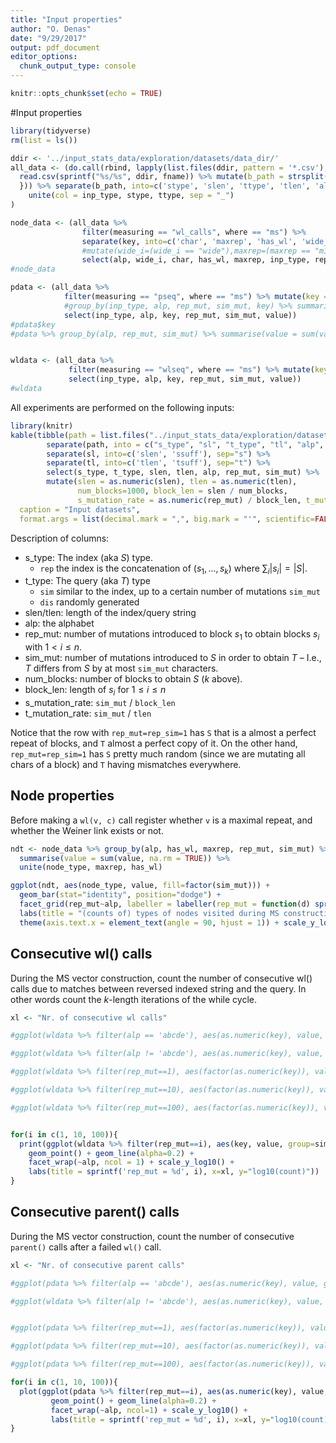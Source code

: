 ```yaml
---
title: "Input properties"
author: "O. Denas"
date: "9/29/2017"
output: pdf_document
editor_options: 
  chunk_output_type: console
---
```


```r
knitr::opts_chunk$set(echo = TRUE)
```


#Input properties
```r
library(tidyverse)
rm(list = ls())

ddir <- '../input_stats_data/exploration/datasets/data_dir/'
all_data <- (do.call(rbind, lapply(list.files(ddir, pattern = '*.csv'), function(fname){
  read.csv(sprintf("%s/%s", ddir, fname)) %>% mutate(b_path = strsplit(fname, split = ".", fixed = TRUE)[[1]][1])
  })) %>% separate(b_path, into=c('stype', 'slen', 'ttype', 'tlen', 'alp', 'rep_mut', 'sim_mut')) %>% 
    unite(col = inp_type, stype, ttype, sep = "_")
)

node_data <- (all_data %>% 
                filter(measuring == "wl_calls", where == "ms") %>% 
                separate(key, into=c('char', 'maxrep', 'has_wl', 'wide_i')) %>%
                #mutate(wide_i=(wide_i == "wide"),maxrep=(maxrep == "m1"), has_wl=(has_wl=="wl")) %>% 
                select(alp, wide_i, char, has_wl, maxrep, inp_type, rep_mut, sim_mut, value))
#node_data

pdata <- (all_data %>% 
            filter(measuring == "pseq", where == "ms") %>% mutate(key = as.numeric(key)) %>% 
            #group_by(inp_type, alp, rep_mut, sim_mut, key) %>% summarise(value = sum(value)) %>% ungroup() %>% 
            select(inp_type, alp, key, rep_mut, sim_mut, value))
#pdata$key
#pdata %>% group_by(alp, rep_mut, sim_mut) %>% summarise(value = sum(value)) %>% ungroup() %>% filter(alp=='abcde', rep_mut==1, sim_mut==1)


wldata <- (all_data %>% 
             filter(measuring == "wlseq", where == "ms") %>% mutate(key = as.numeric(key)) %>% 
             select(inp_type, alp, key, rep_mut, sim_mut, value))
#wldata
```

All experiments are performed on the following inputs:

```r
library(knitr)
kable(tibble(path = list.files("../input_stats_data/exploration/datasets/data_dir", pattern = "*.s$")) %>% 
        separate(path, into = c("s_type", "sl", "t_type", "tl", "alp", "rep_mut", "sim_mut", "suff")) %>% 
        separate(sl, into=c('slen', 'ssuff'), sep="s") %>% 
        separate(tl, into=c('tlen', 'tsuff'), sep="t") %>% 
        select(s_type, t_type, slen, tlen, alp, rep_mut, sim_mut) %>% 
        mutate(slen = as.numeric(slen), tlen = as.numeric(tlen), 
               num_blocks=1000, block_len = slen / num_blocks, 
               s_mutation_rate = as.numeric(rep_mut) / block_len, t_mutation_rate = as.numeric(sim_mut) / tlen), 
  caption = "Input datasets", 
  format.args = list(decimal.mark = ",", big.mark = "'", scientific=FALSE))
```



Description of columns:

 * s_type: The index (aka $S$) type. 
      - `rep`  the index is the concatenation of $(s_1, \ldots, s_k)$ where  $\sum_i |s_i| = |S|$.
 * t_type: The query (aka $T$) type
      - `sim` similar to the index, up to a certain number of mutations `sim_mut` 
      - `dis` randomly generated
 * slen/tlen: length of the index/query string
 * alp: the alphabet
 * rep_mut: number of mutations introduced to block $s_1$ to obtain blocks $s_i$ with $1 < i \leq n$.
 * sim_mut: number of mutations introduced to $S$ in order to obtain $T$ -- I.e., $T$ differs from $S$ by at most `sim_mut` characters.
 * num_blocks: number of blocks to obtain $S$ ($k$ above).
 * block_len: length of $s_i$ for $1\leq i\leq n$
 * s_mutation_rate: `sim_mut` / `block_len` 
 * t_mutation_rate:  `sim_mut` / `tlen`

Notice that the row with `rep_mut=rep_sim=1` has `S` that is a almost a perfect repeat of blocks, and `T` almost a perfect copy of it. On the other hand, `rep_mut=rep_sim=1` has `S` pretty much random (since we are  mutating all chars of a block) and `T` having mismatches everywhere.

## Node properties
Before making a `wl(v, c)` call register whether `v` is a maximal repeat, and whether the Weiner link exists or not. 

```r

ndt <- node_data %>% group_by(alp, has_wl, maxrep, rep_mut, sim_mut) %>% 
  summarise(value = sum(value, na.rm = TRUE)) %>% 
  unite(node_type, maxrep, has_wl)

ggplot(ndt, aes(node_type, value, fill=factor(sim_mut))) + 
  geom_bar(stat="identity", position="dodge") + 
  facet_grid(rep_mut~alp, labeller = labeller(rep_mut = function(d) sprintf("rep_mut = %s", d))) + 
  labs(title = "(counts of) types of nodes visited during MS construction") + 
  theme(axis.text.x = element_text(angle = 90, hjust = 1)) + scale_y_log10()
```

## Consecutive wl() calls
During the MS vector construction, count the number of consecutive wl() calls due to matches between reversed indexed string and the query. In other words count the $k$-length iterations of the while cycle.

```r
xl <- "Nr. of consecutive wl calls"

#ggplot(wldata %>% filter(alp == 'abcde'), aes(as.numeric(key), value, group=alp)) + geom_point() + facet_grid(rep_mut~sim_mut, labeller = labeller(rep_mut = function(d) sprintf("rep_mut = %s", d), sim_mut = function(d) sprintf("sim_mut = %s", d)), scales = "free_y") + labs(x = xl, y = "Count", title="Small alphabet")

#ggplot(wldata %>% filter(alp != 'abcde'), aes(as.numeric(key), value, group=alp)) + geom_point() + facet_grid(rep_mut~sim_mut, labeller = labeller(rep_mut = function(d) sprintf("rep_mut = %s", d), sim_mut = function(d) sprintf("sim_mut = %s", d)), scales = "free_y") + labs(x = xl, y = "Count", title="Big alphabet")

#ggplot(wldata %>% filter(rep_mut==1), aes(factor(as.numeric(key)), value, group=factor(sim_mut), color=factor(sim_mut))) + geom_point() + geom_line(alpha=0.2) + facet_wrap(~alp, ncol = 1) + scale_y_log10() + labs(title = 'rep_mut = 1', x=xl)

#ggplot(wldata %>% filter(rep_mut==10), aes(factor(as.numeric(key)), value, group=factor(sim_mut), color=factor(sim_mut))) + geom_point() + geom_line(alpha=0.2) + facet_wrap(~alp, ncol = 1) + scale_y_log10() + labs(title = 'rep_mut = 10', x=xl)

#ggplot(wldata %>% filter(rep_mut==100), aes(factor(as.numeric(key)), value, group=factor(sim_mut), color=factor(sim_mut))) + geom_point() + geom_line(alpha=0.2) + facet_wrap(~alp, ncol = 1) + scale_y_log10() + labs(title = 'rep_mut = 100', x=xl)


for(i in c(1, 10, 100)){
  print(ggplot(wldata %>% filter(rep_mut==i), aes(key, value, group=sim_mut, color=sim_mut)) + 
    geom_point() + geom_line(alpha=0.2) + 
    facet_wrap(~alp, ncol = 1) + scale_y_log10() +
    labs(title = sprintf('rep_mut = %d', i), x=xl, y="log10(count)"))
}

```

## Consecutive parent() calls
During the MS vector construction, count the number of consecutive `parent()` calls after a failed `wl()` call.

```r
xl <- "Nr. of consecutive parent calls"

#ggplot(pdata %>% filter(alp == 'abcde'), aes(as.numeric(key), value, group=alp)) + geom_point() + facet_grid(rep_mut~sim_mut, labeller = labeller(rep_mut = function(d) sprintf("rep_mut = %s", d), sim_mut = function(d) sprintf("sim_mut = %s", d)), scales = "free_y") + labs(x = xl, y = "Count", title="Small alphabet")

#ggplot(wldata %>% filter(alp != 'abcde'), aes(as.numeric(key), value, group=alp)) + geom_point() + facet_grid(rep_mut~sim_mut, labeller = labeller(rep_mut = function(d) sprintf("rep_mut = %s", d), sim_mut = function(d) sprintf("sim_mut = %s", d)), scales = "free_y") + labs(x = xl, y = "Count", title="Big alphabet")


#ggplot(pdata %>% filter(rep_mut==1), aes(factor(as.numeric(key)), value, group=factor(sim_mut), color=factor(sim_mut))) + geom_point() + geom_line(alpha=0.2) + facet_wrap(~alp, ncol = 1) + scale_y_log10() + labs(title = 'rep_mut = 1', x=xl)

#ggplot(pdata %>% filter(rep_mut==10), aes(factor(as.numeric(key)), value, group=factor(sim_mut), color=factor(sim_mut))) + geom_point() + geom_line(alpha=0.2) + facet_wrap(~alp, ncol = 1) + scale_y_log10() + labs(title = 'rep_mut = 10', x=xl)

#ggplot(pdata %>% filter(rep_mut==100), aes(factor(as.numeric(key)), value, group=factor(sim_mut), color=factor(sim_mut))) + geom_point() + geom_line(alpha=0.2) + facet_wrap(~alp, ncol = 1) + scale_y_log10() + labs(title = 'rep_mut = 100', x=xl)

for(i in c(1, 10, 100)){
  plot(ggplot(pdata %>% filter(rep_mut==i), aes(as.numeric(key), value, group=sim_mut, color=sim_mut)) + 
         geom_point() + geom_line(alpha=0.2) +
         facet_wrap(~alp, ncol=1) + scale_y_log10() +
         labs(title = sprintf('rep_mut = %d', i), x=xl, y="log10(count)"))
}
```

